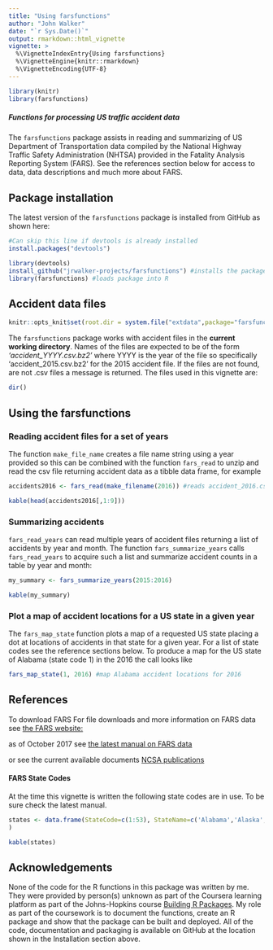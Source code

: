 ```yaml
---
title: "Using farsfunctions"
author: "John Walker"
date: "`r Sys.Date()`"
output: rmarkdown::html_vignette
vignette: >
  %\VignetteIndexEntry{Using farsfunctions}
  %\VignetteEngine{knitr::rmarkdown}
  %\VignetteEncoding{UTF-8}
---
```

```r
library(knitr)
library(farsfunctions)
```

##### *Functions for processing US traffic accident data*
The `farsfunctions` package assists in reading and summarizing of US Department of Transportation data compiled by the National
Highway Traffic Safety Administration (NHTSA) provided in the Fatality Analysis Reporting System (FARS). See the references 
section below for access to data, data descriptions and much more about FARS.

## Package installation

The latest version of the `farsfunctions` package is installed from GitHub as shown here: 
```r
#Can skip this line if devtools is already installed
install.packages("devtools")

library(devtools)
install_github("jrwalker-projects/farsfunctions") #installs the package
library(farsfunctions) #loads package into R
```

## Accident data files
```r
knitr::opts_knit$set(root.dir = system.file("extdata",package="farsfunctions")) #sets knitr wd to package inst/extdata
```

The `farsfunctions` package works with accident files in the **current working directory**. Names of the files are expected to be 
of the form *'accident_YYYY.csv.bz2'* where YYYY is the year of the file so specifically 'accident_2015.csv.bz2' for the 2015 accident
file. If the files are not found, are not .csv files a message is returned. The files used in this vignette are:
```r
dir()
```

## Using the farsfunctions 

### Reading accident files for a set of years
The function `make_file_name` creates a file name string using a year provided so this can be combined with the function
`fars_read` to unzip and read the csv file returning accident data as a tibble data frame, for example
```r
accidents2016 <- fars_read(make_filename(2016)) #reads accident_2016.csv.bz2
```
```r
kable(head(accidents2016[,1:9]))
```

### Summarizing accidents
`fars_read_years` can read multiple years of accident files returning a list of accidents by year and month. The function
`fars_summarize_years` calls `fars_read_years` to acquire such a list and summarize accident counts in a table by year and month:
```r
my_summary <- fars_summarize_years(2015:2016)
```
```r
kable(my_summary)
```

### Plot a map of accident locations for a US state in a given year
The `fars_map_state` function plots a map of a requested US state placing a dot at locations of accidents in that state for a 
given year. For a list of state codes see the reference sections below. To produce a map for the US state of Alabama (state code
1) in the 2016 the call looks like
```r
fars_map_state(1, 2016) #map Alabama accident locations for 2016
```

## References
To download FARS For file downloads and more information on FARS data see
[the FARS website:](https://www.nhtsa.gov/research-data/fatality-analysis-reporting-system-fars)

as of October 2017 see [the latest manual on FARS data](https://crashstats.nhtsa.dot.gov/Api/Public/Publication/812499)

or see the current available documents [NCSA publications](https://crashstats.nhtsa.dot.gov/#/DocumentTypeList/22)

#### FARS State Codes
At the time this vignette is written the following state codes are in use. To be sure check the latest manual.
```r
states <- data.frame(StateCode=c(1:53), StateName=c('Alabama','Alaska','Arizona','Arkansas','California','Colorado','Connecticut','Delaware','District of Columbia','Florida','Georgia','Hawaii','Idaho','Illinois','Indiana','Iowa','Kansas','Kentucky','Louisiana','Maine','Maryland','Massachusetts','Michigan','Minnesota','Mississippi','Missouri','Montana','Nebraska','Nevada','New Hampshire','New Jersey','New Mexico','New York','North Carolina','North Dakota','Ohio','Oklahoma','Oregon','Pennsylvania','Puerto Rico','Rhode Island','South Carolina','South Dakota','Tennessee','Texas','Utah','Vermont','Virgin Islands (since 2004)','Virginia','Washington','West Virgina','Wisconsin','Wyoming')
)
```
```r
kable(states)
```

## Acknowledgements
None of the code for the R functions in this package was written by me. They were provided by person(s) unknown as part of 
the Coursera learning platform as part of the Johns-Hopkins course 
[Building R Packages](https://www.coursera.org/learn/r-packages/home/welcome).
My role as part of the coursework is to document the functions, create an R package and show that the package can be 
built and deployed. All of the code, documentation and packaging is available on GitHub at the location shown in the 
Installation section above.
